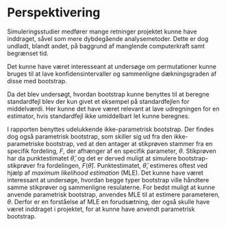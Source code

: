 # Perspektivering

Simuleringsstudier medfører mange retninger projektet kunne have inddraget, såvel som mere dybdegående analysemetoder. Dette er dog undladt, blandt andet, på baggrund af manglende computerkraft samt begrænset tid. 

Det kunne have været interesseant at undersøge om permutationer kunne bruges til at lave konfidensintervaller og sammenligne dækningsgraden af disse med bootstrap. 

Da det blev undersøgt, hvordan bootstrap kunne benyttes til at beregne standardfejl blev der kun givet et eksempel på standardfejlen for middelværdi. Her kunne det have været relevant at lave udregningen for en estimator, hvis standardfejl ikke umiddelbart let kunne beregnes.

I rapporten benyttes udelukkende ikke-parametrisk bootstrap. Der findes dog også parametrisk bootstrap, som skiller sig ud fra den ikke-parametriske bootstrap, ved at den antager at stikprøven stammer fra en specifik fordeling, $F$, der afhænger af en specifik parameter, $\theta$. Stikprøven har da punktestimatet $\hat{\theta}$, og det er derved muligt at simulere bootstrap-stikprøver fra fordelingen, $F(\hat{\theta})$. Punktestimatet, $\hat{\theta}$, estimeres oftest ved hjælp af _maximum likelihood estimation_ (MLE). Det kunne have været interessant at undersøge, hvordan begge typer bootstrap ville håndtere samme stikprøver og sammenligne resulaterne. 
For bedst muligt at kunne anvende parametrisk bootstrap, anvendes MLE til at estimere parameteren, $\theta$. Derfor er en forståelse af MLE en forudsætning, der også skulle have været inddraget i projektet, for at kunne have anvendt parametrisk bootstrap.

